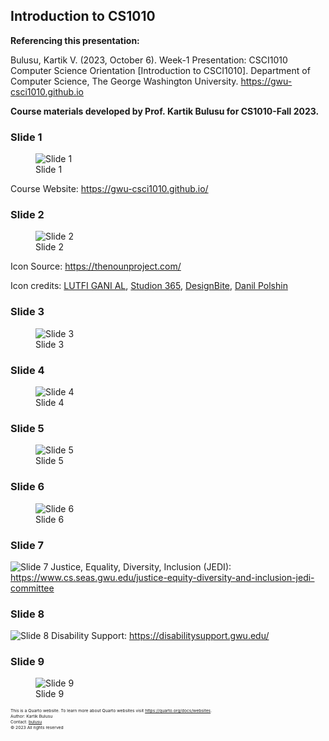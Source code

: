 ## Introduction to CS1010
<!-- ## Week-1 Presentation: CSCI1010 Computer Science Orientation [*Introduction to CSCI1010*]. 
Department of Computer Science, The George Washington University. 

[https://gwu-csci1010.github.io](https://gwu-csci1010.github.io)

Referencing this presentation: **Bulusu, Kartik V.** (2023, October 6).  -->

**Referencing this presentation:**

Bulusu, Kartik V. (2023, October 6). Week-1 Presentation: CSCI1010 Computer Science Orientation [Introduction to CSCI1010]. Department of Computer Science, The George Washington University. [https://gwu-csci1010.github.io](https://gwu-csci1010.github.io)

::: {.callout-note appearance="simple"}
**Course materials developed by Prof. Kartik Bulusu for CS1010-Fall 2023.**
:::

### Slide 1
![Slide 1](../images/lecture_notes/week-1/intro-cs1010/slide-1.png)

Course Website: [https://gwu-csci1010.github.io/](https://gwu-csci1010.github.io/)

### Slide 2
![Slide 2](../images/lecture_notes/week-1/intro-cs1010/slide-2.png)

Icon Source: [https://thenounproject.com/](https://thenounproject.com/)

Icon credits: [LUTFI GANI AL](https://thenounproject.com/lutfidiarycoc/), [Studion 365](), [DesignBite](), [Danil Polshin]() 

### Slide 3
![Slide 3](../images/lecture_notes/week-1/intro-cs1010/slide-3.png)

### Slide 4
![Slide 4](../images/lecture_notes/week-1/intro-cs1010/slide-4.png)

### Slide 5
![Slide 5](../images/lecture_notes/week-1/intro-cs1010/slide-5.png)

### Slide 6
![Slide 6](../images/lecture_notes/week-1/intro-cs1010/slide-6.png)

### Slide 7
![Slide 7](../images/lecture_notes/week-1/intro-cs1010/slide-7.png)
Justice, Equality, Diversity, Inclusion (JEDI): [https://www.cs.seas.gwu.edu/justice-equity-diversity-and-inclusion-jedi-committee](https://www.cs.seas.gwu.edu/justice-equity-diversity-and-inclusion-jedi-committee) 

### Slide 8
![Slide 8](../images/lecture_notes/week-1/intro-cs1010/slide-8.png)
Disability Support: [https://disabilitysupport.gwu.edu/](https://disabilitysupport.gwu.edu/)

### Slide 9
![Slide 9](../images/lecture_notes/week-1/intro-cs1010/slide-9.png)


<footer>
  <p><small><small><small><small>This is a Quarto website. To learn more about Quarto websites visit <https://quarto.org/docs/websites>.<br>
  Author: Kartik Bulusu<br>
  Contact: <a href="mailto:bulusu@gwu.edu">bulusu</a><br>
  &copy; 2023 All rights reserved</small></small></small></small></p>
</footer>

